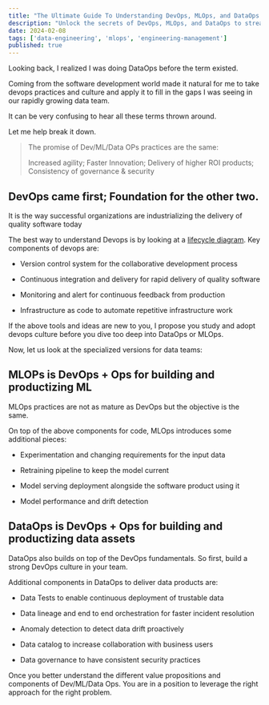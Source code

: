 ```yaml
---
title: "The Ultimate Guide To Understanding DevOps, MLOps, and DataOps: Key Similarities and Differences"
description: "Unlock the secrets of DevOps, MLOps, and DataOps to streamline your data-driven projects!"
date: 2024-02-08
tags: ['data-engineering', 'mlops', 'engineering-management']
published: true
---
```


Looking back, I realized I was doing DataOps before the term existed.

Coming from the software development world made it natural for me to take devops practices and culture and apply it to fill in the gaps I was seeing in our rapidly growing data team.

It can be very confusing to hear all these terms thrown around.

Let me help break it down.

> The promise of Dev/ML/Data OPs practices are the same:
> 
> Increased agility; Faster Innovation; Delivery of higher ROI products; Consistency of governance & security

## DevOps came first; Foundation for the other two.

It is the way successful organizations are industrializing the delivery of quality software today

The best way to understand Devops is by looking at a [lifecycle diagram](https://wac-cdn.atlassian.com/dam/jcr:aa29a13c-67a8-424b-a21b-ad10fe6897df/DevOps%20infinity%20wheel_SIMPLE.png?cdnVersion=185). Key components of devops are:

- Version control system for the collaborative development process
    
- Continuous integration and delivery for rapid delivery of quality software
    
- Monitoring and alert for continuous feedback from production
    
- Infrastructure as code to automate repetitive infrastructure work
    

If the above tools and ideas are new to you, I propose you study and adopt devops culture before you dive too deep into DataOps or MLOps.

Now, let us look at the specialized versions for data teams:

## MLOPs is DevOps + Ops for building and productizing ML

MLOps practices are not as mature as DevOps but the objective is the same.

On top of the above components for code, MLOps introduces some additional pieces:

- Experimentation and changing requirements for the input data
    
- Retraining pipeline to keep the model current
    
- Model serving deployment alongside the software product using it
    
- Model performance and drift detection
    

## DataOps is DevOps + Ops for building and productizing data assets

DataOps also builds on top of the DevOps fundamentals. So first, build a strong DevOps culture in your team.

Additional components in DataOps to deliver data products are:

- Data Tests to enable continuous deployment of trustable data
    
- Data lineage and end to end orchestration for faster incident resolution
    
- Anomaly detection to detect data drift proactively
    
- Data catalog to increase collaboration with business users
    
- Data governance to have consistent security practices
    

Once you better understand the different value propositions and components of Dev/ML/Data Ops. You are in a position to leverage the right approach for the right problem.
